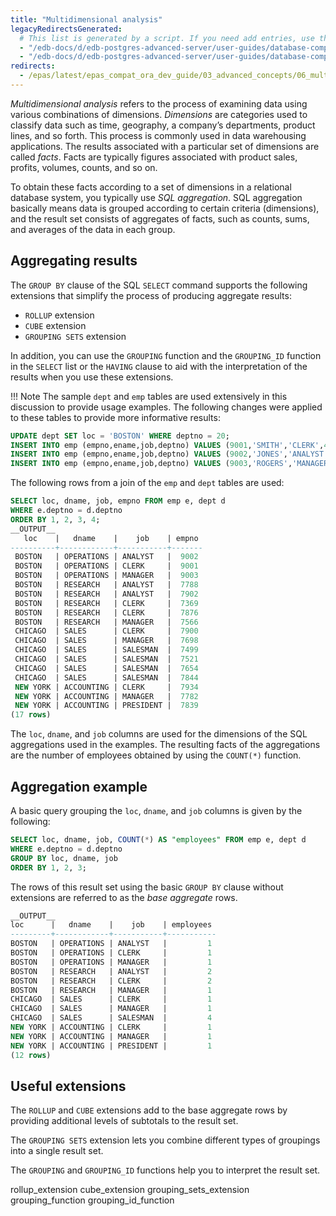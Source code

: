 ```yaml
---
title: "Multidimensional analysis"
legacyRedirectsGenerated:
  # This list is generated by a script. If you need add entries, use the `legacyRedirects` key.
  - "/edb-docs/d/edb-postgres-advanced-server/user-guides/database-compatibility-for-oracle-developers-guide/9.6/Database_Compatibility_for_Oracle_Developers_Guide_v9.6.1.023.html"
  - "/edb-docs/d/edb-postgres-advanced-server/user-guides/database-compatibility-for-oracle-developers-guide/9.5/Database_Compatibility_for_Oracle_Developers_Guide.1.023.html"
redirects:
  - /epas/latest/epas_compat_ora_dev_guide/03_advanced_concepts/06_multidimensional_analysis/ #generated for docs/epas/reorg-role-use-case-mode
---
```


<div id="multidimensional_analysis" class="registered_link"></div>

*Multidimensional analysis* refers to the process of examining data using various combinations of dimensions. *Dimensions* are categories used to classify data such as time, geography, a company’s departments, product lines, and so forth. This process is commonly used in data warehousing applications. The results associated with a particular set of dimensions are called *facts*. Facts are typically figures associated with product sales, profits, volumes, counts, and so on.

To obtain these facts according to a set of dimensions in a relational database system, you typically use *SQL aggregation*. SQL aggregation basically means data is grouped according to certain criteria (dimensions), and the result set consists of aggregates of facts, such as counts, sums, and averages of the data in each group.

## Aggregating results

The `GROUP BY` clause of the SQL `SELECT` command supports the following extensions that simplify the process of producing aggregate results:

-   `ROLLUP` extension
-   `CUBE` extension
-   `GROUPING SETS` extension

In addition, you can use the `GROUPING` function and the `GROUPING_ID` function in the `SELECT` list or the `HAVING` clause to aid with the interpretation of the results when you use these extensions.

!!! Note
    The sample `dept` and `emp` tables are used extensively in this discussion to provide usage examples. The following changes were applied to these tables to provide more informative results:

```sql
UPDATE dept SET loc = 'BOSTON' WHERE deptno = 20;
INSERT INTO emp (empno,ename,job,deptno) VALUES (9001,'SMITH','CLERK',40);
INSERT INTO emp (empno,ename,job,deptno) VALUES (9002,'JONES','ANALYST',40);
INSERT INTO emp (empno,ename,job,deptno) VALUES (9003,'ROGERS','MANAGER',40);
```

The following rows from a join of the `emp` and `dept` tables are used:

```sql
SELECT loc, dname, job, empno FROM emp e, dept d
WHERE e.deptno = d.deptno
ORDER BY 1, 2, 3, 4;
__OUTPUT__
   loc    |   dname    |    job    | empno
----------+------------+-----------+-------
 BOSTON   | OPERATIONS | ANALYST   |  9002
 BOSTON   | OPERATIONS | CLERK     |  9001
 BOSTON   | OPERATIONS | MANAGER   |  9003
 BOSTON   | RESEARCH   | ANALYST   |  7788
 BOSTON   | RESEARCH   | ANALYST   |  7902
 BOSTON   | RESEARCH   | CLERK     |  7369
 BOSTON   | RESEARCH   | CLERK     |  7876
 BOSTON   | RESEARCH   | MANAGER   |  7566
 CHICAGO  | SALES      | CLERK     |  7900
 CHICAGO  | SALES      | MANAGER   |  7698
 CHICAGO  | SALES      | SALESMAN  |  7499
 CHICAGO  | SALES      | SALESMAN  |  7521
 CHICAGO  | SALES      | SALESMAN  |  7654
 CHICAGO  | SALES      | SALESMAN  |  7844
 NEW YORK | ACCOUNTING | CLERK     |  7934
 NEW YORK | ACCOUNTING | MANAGER   |  7782
 NEW YORK | ACCOUNTING | PRESIDENT |  7839
(17 rows)
```

The `loc`, `dname`, and `job` columns are used for the dimensions of the SQL aggregations used in the examples. The resulting facts of the aggregations are the number of employees obtained by using the `COUNT(*)` function.

## Aggregation example

A basic query grouping the `loc`, `dname`, and `job` columns is given by the following:

```sql
SELECT loc, dname, job, COUNT(*) AS "employees" FROM emp e, dept d
WHERE e.deptno = d.deptno
GROUP BY loc, dname, job
ORDER BY 1, 2, 3;
```

The rows of this result set using the basic `GROUP BY` clause without extensions are referred to as the *base aggregate* rows.

```sql
__OUTPUT__
loc      |   dname    |    job    | employees
---------+------------+-----------+-----------
BOSTON   | OPERATIONS | ANALYST   |         1
BOSTON   | OPERATIONS | CLERK     |         1
BOSTON   | OPERATIONS | MANAGER   |         1
BOSTON   | RESEARCH   | ANALYST   |         2
BOSTON   | RESEARCH   | CLERK     |         2
BOSTON   | RESEARCH   | MANAGER   |         1
CHICAGO  | SALES      | CLERK     |         1
CHICAGO  | SALES      | MANAGER   |         1
CHICAGO  | SALES      | SALESMAN  |         4
NEW YORK | ACCOUNTING | CLERK     |         1
NEW YORK | ACCOUNTING | MANAGER   |         1
NEW YORK | ACCOUNTING | PRESIDENT |         1
(12 rows)
```
## Useful extensions

The `ROLLUP` and `CUBE` extensions add to the base aggregate rows by providing additional levels of subtotals to the result set.

The `GROUPING SETS` extension lets you combine different types of groupings into a single result set.

The `GROUPING` and `GROUPING_ID` functions help you to interpret the result set.

<div class="toctree" maxdepth="3">

rollup_extension cube_extension grouping_sets_extension grouping_function grouping_id_function

</div>
